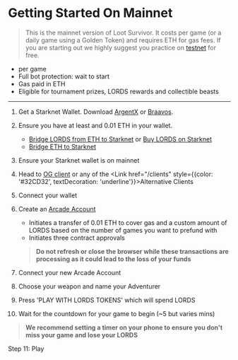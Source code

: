 
# Getting Started On Mainnet

> This is the mainnet version of Loot Survivor. It costs <MainnetGamePrice /> per game (or a daily game using a Golden Token) and requires ETH for gas fees. If you are starting out we highly suggest you practice on [testnet](/start/testnet) for free.

- <MainnetGamePrice /> per game
- Full bot protection: wait to start
- Gas paid in ETH
- Eligible for tournament prizes, LORDS rewards and collectible beasts

___

1. Get a Starknet Wallet. Download [ArgentX](https://www.argent.xyz/argent-x/) or [Braavos](https://braavos.app/).

2. Ensure you have at least <MainnetGamePrice /> and 0.01 ETH in your wallet. 
    - [Bridge LORDS from ETH to Starknet](https://realms.world/bridge) or [Buy LORDS on Starknet](https://app.avnu.fi/en?tokenFrom=0x49d36570d4e46f48e99674bd3fcc84644ddd6b96f7c741b1562b82f9e004dc7&tokenTo=0x124aeb495b947201f5fac96fd1138e326ad86195b98df6dec9009158a533b49&amount=0.001)
    - [Bridge ETH to Starknet](https://starkgate.starknet.io/)

3. Ensure your Starknet wallet is on mainnet

4. Head to [OG client](https://survivor.realms.world/) or any of the <Link href="/clients" style={{color: '#32CD32', textDecoration: 'underline'}}>Alternative Clients</Link>


5. Connect your wallet

6. Create an [Arcade Account](/start/arcadeaccounts)
    - Initiates a transfer of 0.01 ETH to cover gas and a custom amount of LORDS based on the number of games you want to prefund with
    - Initiates three contract approvals

    > **Do not refresh or close the browser while these transactions are processing as it could lead to the loss of your funds**

7. Connect your new Arcade Account

8. Choose your weapon and name your Adventurer

9. Press 'PLAY WITH LORDS TOKENS' which will spend <MainnetGamePrice /> LORDS

10. Wait for the countdown for your game to begin (~5 but varies mins)

> **We recommend setting a timer on your phone to ensure you don't miss your game and lose your LORDS**

Step 11: Play
